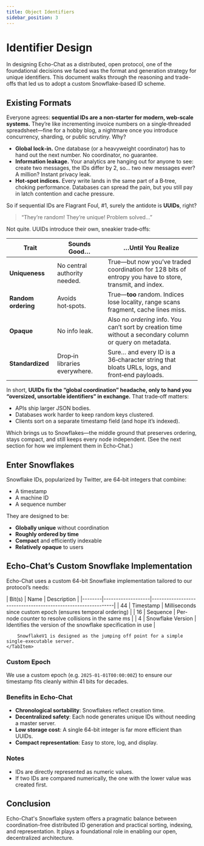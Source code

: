 ```yaml
---
title: Object Identifiers
sidebar_position: 3
---
```



# Identifier Design

In designing Echo-Chat as a distributed, open protocol, one of the foundational decisions we faced was the format
and generation strategy for unique identifiers. This document walks through the reasoning and trade-offs that
led us to adopt a custom Snowflake-based ID scheme.

## Existing Formats

Everyone agrees: **sequential IDs are a non‑starter for modern, web‑scale systems.**
They’re like incrementing invoice numbers on a single‑threaded spreadsheet—fine for a hobby blog, a nightmare once you
introduce concurrency, sharding, or public scrutiny. Why?

- **Global lock‑in.** One database (or a heavyweight coordinator) has to hand out the next number. No coordinator, no guarantee.
- **Information leakage.** Your analytics are hanging out for anyone to see: create two messages, the IDs differ by 2, so… two new messages ever? A million? Instant privacy leak.
- **Hot‑spot indices.** Every write lands in the same part of a B‑tree, choking performance.
Databases can spread the pain, but you still pay in latch contention and cache pressure.

So if sequential IDs are Flagrant Foul, #1, surely the antidote is **UUIDs**, right?

> “They’re random! They’re unique! Problem solved…”

Not quite. UUIDs introduce their own, sneakier trade‑offs:

| Trait               | Sounds Good…                  | …Until You Realize                                                                                        |
|---------------------|-------------------------------|-----------------------------------------------------------------------------------------------------------|
| **Uniqueness**      | No central authority needed.  | True—but now you’ve traded coordination for 128 bits of entropy you have to store, transmit, and index.   |
| **Random ordering** | Avoids hot‑spots.             | True—**too** random. Indices lose locality, range scans fragment, cache lines miss.                       |
| **Opaque**          | No info leak.                 | Also no *ordering* info. You can’t sort by creation time without a secondary column or query on metadata. |
| **Standardized**    | Drop‑in libraries everywhere. | Sure… and every ID is a 36‑character string that bloats URLs, logs, and front‑end payloads.               |

In short, **UUIDs fix the “global coordination” headache, only to hand you “oversized, unsortable identifiers” in exchange.**
That trade‑off matters:

- APIs ship larger JSON bodies.
- Databases work harder to keep random keys clustered.
- Clients sort on a separate timestamp field (and hope it’s indexed).

Which brings us to Snowflakes—the middle ground that preserves ordering, stays compact, and still keeps every node independent. (See the next section for how we implement them in Echo‑Chat.)

## Enter Snowflakes

Snowflake IDs, popularized by Twitter, are 64-bit integers that combine:

- A timestamp
- A machine ID
- A sequence number

They are designed to be:

- **Globally unique** without coordination
- **Roughly ordered by time**
- **Compact** and efficiently indexable
- **Relatively opaque** to users

## Echo-Chat’s Custom Snowflake Implementation

Echo-Chat uses a custom 64-bit Snowflake implementation tailored to our protocol’s needs:

<Tabs>
    <TabItem value="v1" label="V1">
        | Bit(s) | Name              | Description                                                  |
        |--------|-------------------|--------------------------------------------------------------|
        | 44     | Timestamp         | Milliseconds since custom epoch (ensures temporal ordering)  |
        | 16     | Sequence          | Per-node counter to resolve collisions in the same ms        |
        | 4      | Snowflake Version | Identifies the version of the snowflake specification in use |

        SnowflakeV1 is designed as the jumping off point for a simple single-executable server.
    </TabItem>
</Tabs>

### Custom Epoch

We use a custom epoch (e.g. `2025-01-01T00:00:00Z`) to ensure our timestamp fits cleanly within 41 bits for decades.

### Benefits in Echo-Chat

- **Chronological sortability**: Snowflakes reflect creation time.
- **Decentralized safety**: Each node generates unique IDs without needing a master server.
- **Low storage cost**: A single 64-bit integer is far more efficient than UUIDs.
- **Compact representation**: Easy to store, log, and display.

### Notes

- IDs are directly represented as numeric values.
- If two IDs are compared numerically, the one with the lower value was created first.

## Conclusion

Echo-Chat's Snowflake system offers a pragmatic balance between coordination-free distributed ID generation and
practical sorting, indexing, and representation. It plays a foundational role in enabling our open,
decentralized architecture.
